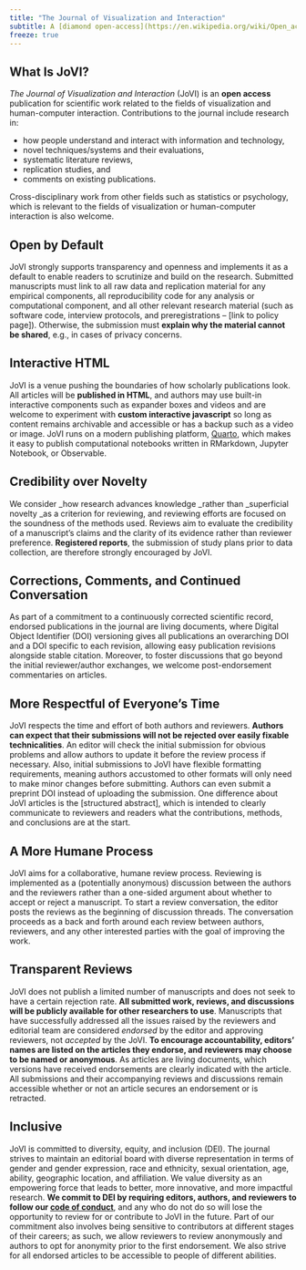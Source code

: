 ```yaml
---
title: "The Journal of Visualization and Interaction"
subtitle: A [diamond open-access](https://en.wikipedia.org/wiki/Open_access#Diamond/platinum_OA) journal for the [InfoVis](http://ieeevis.org/) and [HCI](https://chi.acm.org/) communities.
freeze: true
---
```


## What Is JoVI?

_The Journal of Visualization and Interaction_ (JoVI) is an **open access** publication for scientific work related to the fields of visualization and human-computer interaction. Contributions to the journal include research in: 

* how people understand and interact with information and technology, 
* novel techniques/systems and their evaluations, 
* systematic literature reviews, 
* replication studies, and 
* comments on existing publications. 

Cross-disciplinary work from other fields such as statistics or psychology, which is relevant to the fields of visualization or human-computer interaction is also welcome. 

## Open by Default

JoVI strongly supports transparency and openness and implements it as a default to enable readers to scrutinize and build on the research. Submitted manuscripts must link to all raw data and replication material for any empirical components, all reproducibility code for any analysis or computational component, and all other relevant research material (such as software code, interview protocols, and preregistrations – [link to policy page]). Otherwise, the submission must **explain why the material cannot be shared**, e.g., in cases of privacy concerns.


## Interactive HTML

JoVI is a venue pushing the boundaries of how scholarly publications look. All articles will be **published in HTML**, and authors may use built-in interactive components such as expander boxes and videos and are welcome to experiment with **custom interactive javascript** so long as content remains archivable and accessible or has a backup such as a video or image. JoVI runs on a modern publishing platform, [Quarto](https://quarto.org/), which makes it easy to publish computational notebooks written in RMarkdown, Jupyter Notebook, or Observable.


## Credibility over Novelty

We consider _how research advances knowledge _rather than _superficial novelty _as a criterion for reviewing, and reviewing efforts are focused on the soundness of the methods used. Reviews aim to evaluate the credibility of a manuscript’s claims and the clarity of its evidence rather than reviewer preference. **Registered reports**, the submission of study plans prior to data collection, are therefore strongly encouraged by JoVI.


## Corrections, Comments, and Continued Conversation

As part of a commitment to a continuously corrected scientific record, endorsed publications in the journal are living documents, where Digital Object Identifier (DOI) versioning gives all publications an overarching DOI and a DOI specific to each revision, allowing easy publication revisions alongside stable citation. Moreover, to foster discussions that go beyond the initial reviewer/author exchanges, we welcome post-endorsement commentaries on articles.


## More Respectful of Everyone’s Time

JoVI respects the time and effort of both authors and reviewers. **Authors can expect that their submissions will not be rejected over easily fixable technicalities**. An editor will check the initial submission for obvious problems and allow authors to update it before the review process if necessary. Also, initial submissions to JoVI have flexible formatting requirements, meaning authors accustomed to other formats will only need to make minor changes before submitting. Authors can even submit a preprint DOI instead of uploading the submission. One difference about JoVI articles is the [structured abstract], which is intended to clearly communicate to reviewers and readers what the contributions, methods, and conclusions are at the start.


## A More Humane Process

JoVI aims for a collaborative, humane review process. Reviewing is implemented as a (potentially anonymous) discussion between the authors and the reviewers rather than a one-sided argument about whether to accept or reject a manuscript. To start a review conversation, the editor posts the reviews as the beginning of discussion threads. The conversation proceeds as a back and forth around each review between authors, reviewers, and any other interested parties with the goal of improving the work. 


## Transparent Reviews

JoVI does not publish a limited number of manuscripts and does not seek to have a certain rejection rate. **All submitted work, reviews, and discussions will be publicly available for other researchers to use**. Manuscripts that have successfully addressed all the issues raised by the reviewers and editorial team are considered *endorsed* by the editor and approving reviewers, not *accepted* by the JoVI. **To encourage accountability, editors’ names are listed on the articles they endorse, and reviewers may choose to be named or anonymous**. As articles are living documents, which versions have received endorsements are clearly indicated with the article. All submissions and their accompanying reviews and discussions remain accessible whether or not an article secures an endorsement or is retracted.


## Inclusive

JoVI is committed to diversity, equity, and inclusion (DEI). The journal strives to maintain an editorial board with diverse representation in terms of gender and gender expression, race and ethnicity, sexual orientation, age, ability, geographic location, and affiliation. We value diversity as an empowering force that leads to better, more innovative, and more impactful research. **We commit to DEI by requiring editors, authors, and reviewers to follow our [code of conduct](code-of-conduct.qmd)**, and any who do not do so will lose the opportunity to review for or contribute to JoVI in the future. Part of our commitment also involves being sensitive to contributors at different stages of their careers; as such, we allow reviewers to review anonymously and authors to opt for anonymity prior to the first endorsement. We also strive for all endorsed articles to be accessible to people of different abilities.
